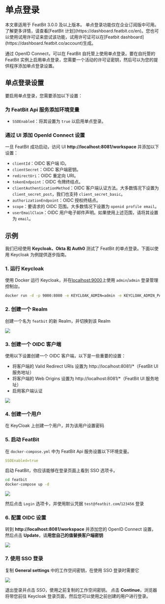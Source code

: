 
# 单点登录

<Callout type="info">
    本文章适用于 FeatBit 3.0.0 及以上版本。
</Callout>

<Callout type="info">
    单点登录功能仅在企业订阅版中可用。了解更多详情，请查看[FeatBit 计划](https://dashboard.featbit.co/en)。您也可以使用试用许可证来尝试该功能，试用许可证可以在[Featbit dashboard](https://dashboard.featbit.co/account)生成。
</Callout>

通过 OpenID Connect，可以在 FeatBit 自托管上使用单点登录。要在自托管的 FeatBit 实例上启用单点登录，您需要一个活动的许可证密钥，然后可以为您的提供程序添加单点登录设置。

## 单点登录设置

要启用单点登录，您需要添加以下设置：

### 为 FeatBit Api 服务添加环境变量

- `SSOEnabled`：将其设置为 `true` 以启用单点登录。

### 通过 UI 添加 OpenId Connect 设置

一旦 FeatBit 成功启动，访问 UI **http://localhost:8081/workspace** 并添加以下设置：

- `clientId`：OIDC 客户端 ID。
- `clientSecret`：OIDC 客户端密钥。
- `redirectUri`：OIDC 重定向 URI。
- `tokenEndpoint`：OIDC 令牌终结点。
- `clientAuthenticationMethod`：OIDC 客户端认证方法。大多数情况下设置为 `client_secret_post`，我们也支持 `client_secret_basic`。
- `authorizationEndpoint`：OIDC 授权终结点。
- `scope`：要请求的 OIDC 范围。大多数情况下设置为 `openid profile email`。
- `userEmailClaim`：OIDC 用户电子邮件声明。如果使用上述范围，请将其设置为 `email`。

## 示例

我们已经使用 **Keycloak、Okta 和 Auth0** 测试了 FeatBit 的单点登录。下面以使用 Keycloak 为例提供逐步指南。

### 1. 运行 Keycloak
使用 Docker 运行 Keycloak，并在[localhost:9000](http://localhost:9000)上使用 `admin`/`admin` 登录管理控制台。

```bash
docker run -d -p 9000:8080 -e KEYCLOAK_ADMIN=admin -e KEYCLOAK_ADMIN_PASSWORD=admin --name=keycloak quay.io/keycloak/keycloak:22.0.1 start-dev
```

### 2. 创建一个 Realm

创建一个名为 `featbit` 的新 Realm，并切换到该 Realm

![](../integrations/assets/single-sign-on/create-realm.png)

### 3. 创建一个 OIDC 客户端

使用以下设置创建一个 OIDC 客户端，以下是一些重要的设置：
- 将客户端的 Valid Redirect URIs 设置为 http://localhost:8081/*（FeatBit UI 服务地址）
- 将客户端的 Web Origins 设置为 http://localhost:8081/*（FeatBit UI 服务地址）
- 启用客户端认证

![](../integrations/assets/single-sign-on/client-settings.png)

### 4. 创建一个用户
在 KeyCloak 上创建一个用户，并为该用户设置密码

### 5. 启动 FeatBit

在 `docker-compose.yml` 中为 FeatBit Api 服务设置以下环境变量。

```yaml
SSOEnabled=true
```

启动 FeatBit，你应该能够在登录页面上看到 SSO 选项卡。
```bash
cd featbit
docker-compose up -d
```
![](../integrations/assets/single-sign-on/sso-login.png)

然后点击 `Login` 选项卡，并使用默认凭据 `test@featbit.com`/`123456` 登录

### 6. 配置 OIDC 设置

转到 **http://localhost:8081/workspace** 并添加您的 OpenID Connect 设置，然后点击 **Update**，请**用您自己的值替换客户端密钥**

![](../integrations/assets/single-sign-on/oidc-settings.png)

### 7. 使用 SSO 登录

复制 **General settings** 中的工作空间密钥，在使用 SSO 登录时需要它

![](../integrations/assets/single-sign-on/ws-key.png)

退出登录并点击 SSO，使用之前复制的工作空间密钥。
点击 **Continue**，浏览器将带您前往 Keycloak 登录页面，然后您可以使用之前创建的用户进行登录。
